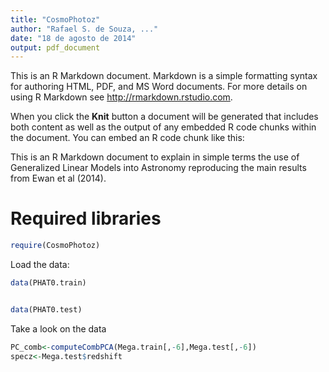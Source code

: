 ```yaml
---
title: "CosmoPhotoz"
author: "Rafael S. de Souza, ..."
date: "18 de agosto de 2014"
output: pdf_document
---
```


This is an R Markdown document. Markdown is a simple formatting syntax for authoring HTML, PDF, and MS Word documents. For more details on using R Markdown see <http://rmarkdown.rstudio.com>.

When you click the **Knit** button a document will be generated that includes both content as well as the output of any embedded R code chunks within the document. You can embed an R code chunk like this:



This is an R Markdown document to explain in simple terms the use of Generalized Linear Models into Astronomy reproducing the main results from Ewan et al (2014).


# Required libraries
```r
require(CosmoPhotoz)
```

Load the data:

```r
data(PHAT0.train)


data(PHAT0.test)
```

Take a look on the data 





```r
PC_comb<-computeCombPCA(Mega.train[,-6],Mega.test[,-6])
specz<-Mega.test$redshift
```


